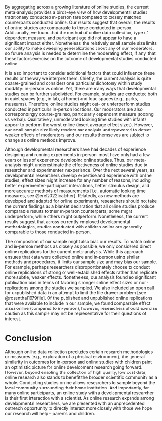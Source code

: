 By aggregating across a growing literature of online studies, the current meta-analysis provides a birds-eye view of how developmental studies traditionally conducted in-person fare compared to closely matched counterparts conducted online. Our results suggest that overall, the results of online studies are comparable to those conducted in-person. Additionally, we found that the method of online data collection, type of dependent measure, and participant age did not appear to have a significant impact either. Nonetheless, the relatively small sample size limits our ability to make sweeping generalizations about any of our moderators, so future analysis is needed to determine the moderating effect, if any, that these factors exercise on the outcome of developmental studies conducted online.

It is also important to consider additional factors that could influence these results or the way we interpret them. Chiefly, the current analysis is quite coarse-grained and considers one particular dichotomy within study modality: in-person vs online. Yet, there are many ways that developmental studies can be further subdivided. For example, studies are conducted both in quiet spaces (e.g., in lab, at home) and loud spaces (e.g., parks, museums). Therefore, online studies might out- or underperform studies conducted in particular in-person locations. Our moderators are also correspondingly course-grained, particularly dependent measure (looking vs verbal). Qualitatively, unmoderated looking time studies with infants appear to perform the worst online (insert average effect sizes). However, our small sample size likely renders our analysis underpowered to detect weaker effects of moderators, and our results themselves are subject to change as online methods improve.

Although developmental researchers have had decades of experience designing and running experiments in-person, most have only had a few years or less of experience developing online studies. Thus, our meta-analysis might underestimate the effectiveness of online studies due to researcher and experimenter inexperience. Over the next several years, as developmental researchers develop expertise and experience with online studies, effect sizes might increase for any number of reasons, including better experimenter-participant interactions, better stimulus design, and more accurate methods of measurements [i.e., automatic looking time measures, see @erel2022icatcher]. Relatedly, as new methods are developed and adapted for online experiments, researchers should not take the current findings as a blanket declaration that all online studies produce comparable results to their in-person counterparts; some might underperform, while others might outperform. Nonetheless, the current results suggest that across currently employed developmental methodologies, studies conducted with children online are generally comparable to those conducted in-person.

The composition of our sample might also bias our results. To match online and in-person methods as closely as possible, we only considered direct online replications for the current meta-analysis. While this approach ensures that data were collected online and in-person using similar methods and procedures, it limits our sample size and may bias our sample. For example, perhaps researchers disproportionately choose to conduct online replications of strong or well-established effects rather than replicate more subtle, weaker effects. Nonetheless, our analysis found no significant publication bias in terms of favoring stronger online effect sizes or non-replications among the studies we sampled. We also included an open call for unpublished data in an attempt to limit the file drawer problem [see @rosenthal1979file]. Of the published and unpublished online replications that were available to include in our sample, we found comparable effect sizes online (compared to in-person); however, researchers should exercise caution as this sample may not be representative for their questions of interest.  

# Conclusion 

Although online data collection precludes certain research methodologies or measures (e.g., exploration of a physical environment), the general similarity in outcomes for in-person and online studies with children paint an optimistic picture for online development research going forward. However, beyond enabling the collection of high quality, low cost data, online research also stands to benefit the broader scientific community as a whole. Conducting studies online allows researchers to sample beyond the local community surrounding their home institution. And importantly, for many online participants, an online study with a developmental researcher is their first interaction with a scientist. As online research expands among developmental researchers, we are presented with an unprecedented outreach opportunity to directly interact more closely with those we hope our research will help – parents and children.

